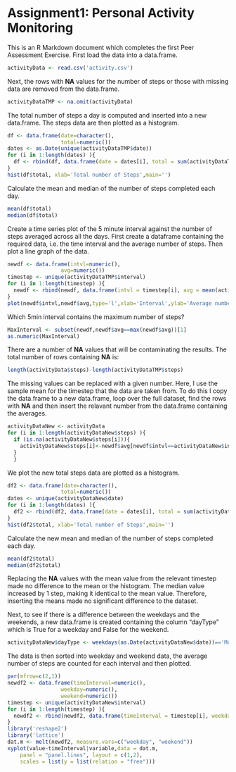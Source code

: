 Assignment1: Personal Activity Monitoring
========================================================

This is an R Markdown document which completes the first Peer Assessment Exercise. First load the data into a data.frame.

```r
activityData <- read.csv('activity.csv')
```

Next, the rows with **NA** values for the number of steps or those with missing data are removed from the data.frame.

```r
activityDataTMP <- na.omit(activityData)
```

The total number of steps a day is computed and inserted into a new data.frame. The steps data are then plotted as a histogram.

```r
df <- data.frame(date=character(),
                 total=numeric()) 
dates <- as.Date(unique(activityDataTMP$date))
for (i in 1:length(dates) ){
  df <- rbind(df, data.frame(date = dates[i], total = sum(activityDataTMP[as.Date(activityDataTMP$date)==dates[i],]$steps)))
}
hist(df$total, xlab='Total number of Steps',main='')
```

Calculate the mean and median of the number of steps completed each day.

```r
mean(df$total)
median(df$total)
```

Create a time series plot of the 5 minute interval against the number of steps averaged across all the days. First create a dataframe containing the required data, i.e. the time interval and the average number of steps. Then plot a line graph of the data.

```r
newdf <- data.frame(intvl=numeric(),
                 avg=numeric()) 
timestep <- unique(activityDataTMP$interval)
for (i in 1:length(timestep) ){
  newdf <- rbind(newdf, data.frame(intvl = timestep[i], avg = mean(activityDataTMP[activityDataTMP$interval==timestep[i],]$steps)))
}
plot(newdf$intvl,newdf$avg,type='l',xlab='Interval',ylab='Average number of Steps',main='')
```

Which 5min interval contains the maximum number of steps?

```r
MaxInterval <- subset(newdf,newdf$avg==max(newdf$avg))[1]
as.numeric(MaxInterval)
```

There are a number of **NA** values that will be contaminating the results. The total number of rows containing **NA** is:

```r
length(activityData$steps)-length(activityDataTMP$steps)
```

The missing values can be replaced with a given number. Here, I use the sample mean for the timestep that the data are taken from. To do this I copy the data.frame to a new data.frame, loop over the full dataset, find the rows with **NA** and then insert the relavant number from the data.frame containing the averages.

```r
activityDataNew <- activityData
for (i in 1:length(activityDataNew$steps) ){
  if (is.na(activityDataNew$steps[i])){
    activityDataNew$steps[i]<-newdf$avg[newdf$intvl==activityDataNew$interval[i]]
  }
  }
```

We plot the new total steps data are plotted as a histogram.

```r
df2 <- data.frame(date=character(),
                 total=numeric()) 
dates <- unique(activityDataNew$date)
for (i in 1:length(dates) ){
  df2 <- rbind(df2, data.frame(date = dates[i], total = sum(activityDataNew[activityDataNew$date==dates[i],]$steps)))
}
hist(df2$total, xlab='Total number of Steps',main='')
```

Calculate the new mean and median of the number of steps completed each day.

```r
mean(df2$total)
median(df2$total)
```

Replacing the **NA** values with the mean value from the relevant timestep made no difference to the mean or the histogram. The median value increased by 1 step, making it identical to the mean value. Therefore, inserting the means made no significant difference to the dataset.

Next, to see if there is a difference between the weekdays and the weekends, a new data.frame is created containing the column "dayType" which is True for a weekday and False for the weekend.

```r
activityDataNew$dayType <- weekdays(as.Date(activityDataNew$date))=='Monday' | weekdays(as.Date(activityDataNew$date))=='Tuesday' | weekdays(as.Date(activityDataNew$date))=='Wednesday' | weekdays(as.Date(activityDataNew$date))=='Thursday' | weekdays(as.Date(activityDataNew$date))=='Friday'
```

The data is then sorted into weekday and weekend data, the average number of steps are counted for each interval and then plotted.

```r
par(mfrow=c(2,1))
newdf2 <- data.frame(timeInterval=numeric(),
                 weekday=numeric(),
                 weekend=numeric()) 
timestep <- unique(activityDataNew$interval)
for (i in 1:length(timestep) ){
  newdf2 <- rbind(newdf2, data.frame(timeInterval = timestep[i], weekday = mean(activityDataNew[activityDataNew$interval==timestep[i] & activityDataNew$dayType,]$steps), weekend = mean(activityDataNew[activityDataNew$interval==timestep[i] & !activityDataNew$dayType,]$steps)))
}
library('reshape2')
library('lattice')
dat.m <- melt(newdf2, measure.vars=c("weekday", "weekend"))
xyplot(value~timeInterval|variable,data = dat.m, 
    panel = "panel.lines", layout = c(1,2),
    scales = list(y = list(relation = "free")))
```

